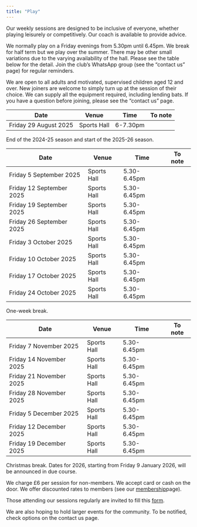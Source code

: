 ```yaml
---
title: "Play"
---
```


Our weekly sessions are designed to be inclusive of everyone, whether playing leisurely or competitively. Our coach is available to provide advice.

We normally play on a Friday evenings from 5.30pm until 6.45pm. We break for half term but we play over the summer. There may be other small variations due to the varying availability of the hall. Please see the table below for the detail. Join the club's WhatsApp group (see the "contact us" page) for regular reminders.

We are open to all adults and motivated, supervised children aged 12 and over. New joiners are welcome to simply turn up at the session of their choice. We can supply all the equipment required, including lending bats. If you have a question before joining, please see the "contact us" page.

| Date | Venue | Time | To note |
| -------- | -------- | -------- | -------- |
| Friday 29 August 2025 | Sports Hall | 6-7.30pm |

End of the 2024-25 season and start of the 2025-26 season.

| Date | Venue | Time | To note |
| -------- | -------- | -------- | -------- |
| Friday 5 September 2025 | Sports Hall | 5.30-6.45pm |
| Friday 12 September 2025 | Sports Hall | 5.30-6.45pm |
| Friday 19 September 2025 | Sports Hall | 5.30-6.45pm |
| Friday 26 September 2025 | Sports Hall | 5.30-6.45pm |
| Friday 3 October 2025 | Sports Hall | 5.30-6.45pm |
| Friday 10 October 2025 | Sports Hall | 5.30-6.45pm |
| Friday 17 October 2025 | Sports Hall | 5.30-6.45pm |
| Friday 24 October 2025 | Sports Hall | 5.30-6.45pm |

One-week break.

| Date | Venue | Time | To note |
| -------- | -------- | -------- | -------- |
| Friday 7 November 2025 | Sports Hall | 5.30-6.45pm |
| Friday 14 November 2025 | Sports Hall | 5.30-6.45pm |
| Friday 21 November 2025 | Sports Hall | 5.30-6.45pm |
| Friday 28 November 2025 | Sports Hall | 5.30-6.45pm |
| Friday 5 December 2025 | Sports Hall | 5.30-6.45pm |
| Friday 12 December 2025 | Sports Hall | 5.30-6.45pm |
| Friday 19 December 2025 | Sports Hall | 5.30-6.45pm |

Christmas break. Dates for 2026, starting from Friday 9 January 2026, will be announced in due course.

We charge £6 per session for non-members. We accept card or cash on the door. We offer discounted rates to members (see our [membership](membership.qmd)page).

Those attending our sessions regularly are invited to fill this [form](https://docs.google.com/forms/d/e/1FAIpQLSeElvgpaoJbczteYr2RKx2OMc3yo-FwpwUwaxU0pzclbHrW2A/viewform?usp=sf_link).

We are also hoping to hold larger events for the community. To be notified, check options on the contact us page.
